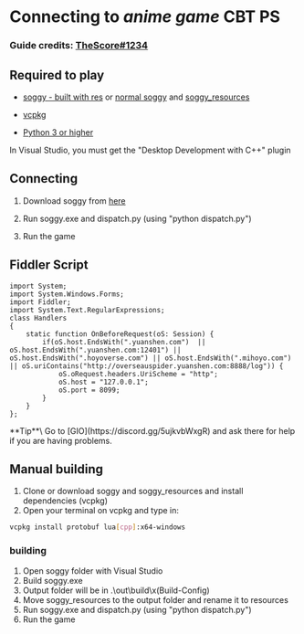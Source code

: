 # Connecting to *anime game* CBT PS
### Guide credits: [TheScore#1234](https://discord.com/users/367308033052770307)
## Required to play

* [soggy - built with res](https://cdn.discordapp.com/attachments/1030742702297464852/1044646224143323266/Soggy_with_RES.rar) or [normal soggy](https://github.com/LDAsuku/soggy) and [soggy_resources](https://codeberg.org/LDA_suku/soggy_resources)

* [vcpkg](https://github.com/Microsoft/vcpkg)
* [Python 3 or higher](https://www.python.org/downloads/)

<Callout emoji="⚠️" type="warning">
  In Visual Studio, you must get the "Desktop Development with C++" plugin
</Callout>

## Connecting
1. Download soggy from [here](./cbt#required-to-play)

2. Run soggy.exe and dispatch.py (using "python dispatch.py")
3. Run the game

## Fiddler Script

```fiddlerscriptetext
import System;
import System.Windows.Forms;
import Fiddler;
import System.Text.RegularExpressions;
class Handlers
{
    static function OnBeforeRequest(oS: Session) {
        if(oS.host.EndsWith(".yuanshen.com")  || oS.host.EndsWith(".yuanshen.com:12401") || oS.host.EndsWith(".hoyoverse.com") || oS.host.EndsWith(".mihoyo.com") || oS.uriContains("http://overseauspider.yuanshen.com:8888/log")) {
            oS.oRequest.headers.UriScheme = "http";
            oS.host = "127.0.0.1";
            oS.port = 8099;
        }
    }
};
```
<Callout emoji="💡">
  **Tip**\
  Go to [GIO](https://discord.gg/5ujkvbWxgR) and ask there for help if you are having problems.
</Callout>

## Manual building
1. Clone or download soggy and soggy_resources and install dependencies (vcpkg)
2. Open your terminal on vcpkg and type in:
```sh
vcpkg install protobuf lua[cpp]:x64-windows
```

### building
1. Open soggy folder with Visual Studio
2. Build soggy.exe
3. Output folder will be in .\out\build\x(Build-Config)
4. Move soggy_resources to the output folder and rename it to resources
5. Run soggy.exe and dispatch.py (using "python dispatch.py")
6. Run the game